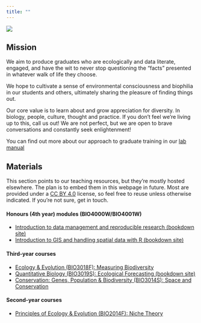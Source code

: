 ```yaml
---
title: ""
---
```


::: column-margin
![](Hypodiscus%20aristatus.jpg)
:::

## Mission

We aim to produce graduates who are ecologically and data literate, engaged, and have the wit to never stop questioning the "facts" presented in whatever walk of life they choose.

We hope to cultivate a sense of environmental consciousness and biophilia in our students and others, ultimately sharing the pleasure of finding things out.

Our core value is to learn about and grow appreciation for diversity. In biology, people, culture, thought and practice. If you don't feel we're living up to this, call us out! We are not perfect, but we are open to brave conversations and constantly seek enlightenment!

You can find out more about our approach to graduate training in our [lab manual](/lab/#lab-manual)

## Materials

This section points to our teaching resources, but they're mostly hosted elsewhere. The plan is to embed them in this webpage in future. Most are provided under a [CC BY 4.0](https://creativecommons.org/licenses/by/4.0/) license, so feel free to reuse unless otherwise indicated. If you're not sure, get in touch.

#### Honours (4th year) modules (BIO4000W/BIO4001W)

-   [Introduction to data management and reproducible research (bookdown site)](https://www.ecologi.st/data-management/)
-   [Introduction to GIS and handling spatial data with R (bookdown site)](https://www.ecologi.st/spatial-r/)

#### Third-year courses

-   [Ecology & Evolution (BIO3018F): Measuring Biodiversity](/teaching/bio3018f/)
-   [Quantitative Biology (BIO3019S): Ecological Forecasting (bookdown site)](/BIO3019S_Ecoforecasting/)
-   [Conservation: Genes, Population & Biodiversity (BIO3014S): Space and Conservation](/BIO3014S/)

#### Second-year courses

-   [Principles of Ecology & Evolution (BIO2014F): Niche Theory](/BIO2014F/)
